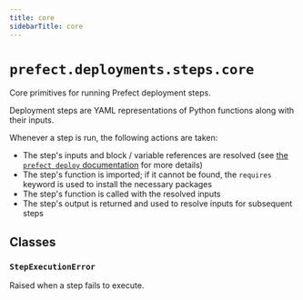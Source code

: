 ```yaml
---
title: core
sidebarTitle: core
---
```


# `prefect.deployments.steps.core`



Core primitives for running Prefect deployment steps.

Deployment steps are YAML representations of Python functions along with their inputs.

Whenever a step is run, the following actions are taken:

- The step's inputs and block / variable references are resolved (see [the `prefect deploy` documentation](/guides/prefect-deploy/#templating-options) for more details)
- The step's function is imported; if it cannot be found, the `requires` keyword is used to install the necessary packages
- The step's function is called with the resolved inputs
- The step's output is returned and used to resolve inputs for subsequent steps


## Classes

### `StepExecutionError` <sup><a href="https://github.com/prefecthq/prefect/blob/main/src/prefect/deployments/steps/core.py#L38" target="_blank"><Icon icon="github" size="14" /></a></sup>


Raised when a step fails to execute.

